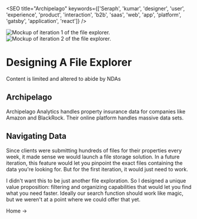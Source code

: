 

<SEO title="Archipelago" keywords={['Seraph', 'kumar', 'designer', 'user', 'experience', 'product', 'interaction', 'b2b', 'saas', 'web', 'app', 'platform', 'gatsby', 'application', 'react']} />

<img height="auto" loading="eager" src={current} alt="Mockup of iteration 1 of the file explorer." class="center" />
<img height="auto" loading="eager" src={future} alt="Mockup of iteration 2 of the file explorer." class="center" />

# Designing A File Explorer
<div class="nda"> Content is limited and altered to abide by NDAs </div>

## Archipelago
Archipelago Analytics handles property insurance data for companies like Amazon and BlackRock.
Their online platform handles massive data sets.

## Navigating Data
Since clients were submitting hundreds of files for their properties every week, it made sense we would
launch a file storage solution. In a future iteration, this feature would let you pinpoint the exact files
containing the data you're looking for. But for the first iteration, it would just need to work.

I didn't want this to be just another file exploration. So I designed a unique value proposition: filtering
and organizing capabilities that would let you find what you need faster. Ideally our search function should
work like magic, but we weren't at a point where we could offer that yet.


<Link to="/">Home -></Link>
